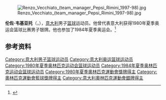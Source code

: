 {{NoteTA|G1=Sports}}

[[File:Renzo_Vecchiato_(team_manager_Pepsi_Rimini_1997-98).jpg|thumb]]

'''伦佐·韦基亚托'''（{{lang-it|Renzo Vecchiato}}，{{bd|1955年|8月8日||}}），[[意大利|意大利]]男子[[篮球|篮球]]运动员。他曾代表意大利获得1980年夏季奥运会篮球比赛男子银牌。他也参加了1984年夏季奥运会。<ref>{{Cite web|title=Renzo VECCHIATO|url=https://www.olympic.org/renzo-vecchiato|accessdate=2021-04-13|work=International Olympic Committee|archive-date=2021-04-15|archive-url=https://web.archive.org/web/20210415024051/https://www.olympic.org/renzo-vecchiato|dead-url=no}}</ref>

== 参考资料 ==
{{reflist}}

{{1980年夏季奥运会意大利男子篮球阵容}}
{{1984年夏季奥运会意大利男子篮球阵容}}

{{Authority control}}
{{DEFAULTSORT:Vecchiato, Renzo}}
[[Category:意大利男子篮球运动员|Category:意大利男子篮球运动员]]
[[Category:意大利奥运篮球运动员|Category:意大利奥运篮球运动员]]
[[Category:1980年夏季奥林匹克运动会篮球运动员|Category:1980年夏季奥林匹克运动会篮球运动员]]
[[Category:1984年夏季奥林匹克运动会篮球运动员|Category:1984年夏季奥林匹克运动会篮球运动员]]
[[Category:1980年夏季奧林匹克運動會獎牌得主|Category:1980年夏季奧林匹克運動會獎牌得主]]
[[Category:奧林匹克運動會籃球獎牌得主|Category:奧林匹克運動會籃球獎牌得主]]
[[Category:意大利奧林匹克運動會銀牌得主|Category:意大利奧林匹克運動會銀牌得主]]